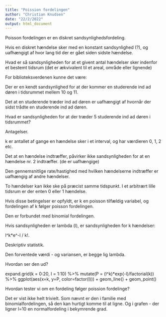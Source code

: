 ```yaml
---
title: "Poission fordelingen"
author: "Christian Knudsen"
date: "22/2/2022"
output: html_document
---
```




Poisson fordelingen er en diskret sandsynlighedsfordeling.

Hvis en diskret hændelse sker med en konstant sandsynlighed (?), og uafhængigt
af hvor lang tid der er gået siden sidste hændelse.

Hvad er så sandsynligheden for at et givent antal hændelser sker indenfor 
et bestemt tidsrum (det er ækvivalent til et areal, område eller lignende)

For biblioteksverdenen kunne det være:

Der er en kendt sandsynlighed for at der kommer en studerende ind ad døren i 
tidsrummet mellem 10 og 11. 

Det at en studerende træder ind ad døren er uafhængigt af hvornår der sidst trådte
en studerende ind ad døren.

Hvad er sandsynligheden for at der træder 5 studerende ind ad døren i tidsrummet?

Antagelser.

k er antallet af gange en hændelse sker i et interval, og har værdieren 
0, 1, 2 etc.

Det at en hændelse indtræffer, påvirker ikke sandsynligheden for at en 
hændelse nr. 2 indtræffer. (de er uafhængige)

Den gennemsnitlige rate/hastighed med hvilken hændelserne indtræffer er uafhængig
af andre hændelser.

To hændelser kan ikke ske på præcist samme tidspunkt. I et arbitrært lille tidsrum
er der enten 0 eller 1 hændelse.

Hvis disse betingelser er opfyldt, er k en poisson tilfældig variabel, og fordelingen
af k følger poisson fordelingen.

Den er forbundet med binomial fordelingen.



Hvis sandsynligheden er lambda (l), er sandsynligheden for k hændelser:

l^k*e^-l / k!.


Deskriptiv statistik.

Den forventede værdi - og variansen, er begge lig lambda.


Hvordan ser den ud?


expand.grid(k = 0:20, l = 1:10) %>% 
  mutate(P = (l^k)*exp(-l)/factorial(k)) %>% 
  ggplot(aes(x=k, y=P, color=factor(l))) +
  geom_line() +
  geom_point()


Hvordan tester vi om en fordeling følger poission fordelinge?

Det er vist ikke helt trivielt. Som nævnt er den i familie med binomialfordelingen, så den kan 
hurtigt komme til at ligne. Og i grafen - der ligner l=10 en normalfordeling i 
bekymrende grad.


